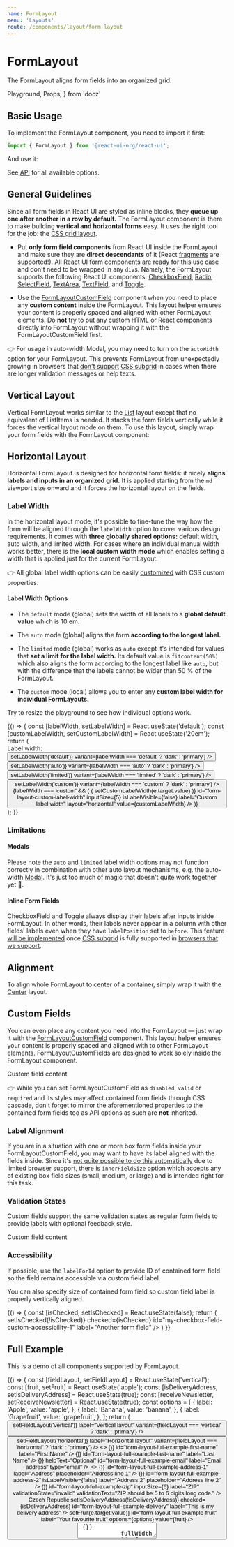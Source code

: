 ```yaml
---
name: FormLayout
menu: 'Layouts'
route: /components/layout/form-layout
---
```


# FormLayout

The FormLayout aligns form fields into an organized grid.

  Playground,
  Props,
} from 'docz'

## Basic Usage

To implement the FormLayout component, you need to import it first:

```js
import { FormLayout } from '@react-ui-org/react-ui';
```

And use it:

<Playground>
  <FormLayout>
    <TextField id="my-text-field" label="A form element" />
  </FormLayout>
</Playground>

See [API](#api) for all available options.

## General Guidelines

Since all form fields in React UI are styled as inline blocks, they **queue up
one after another in a row by default.** The FormLayout component is there to
make building **vertical and horizontal forms** easy. It uses the right tool for
the job: the
[CSS grid layout](https://developer.mozilla.org/en-US/docs/Web/CSS/CSS_Grid_Layout).

- Put **only form field components** from React UI inside the FormLayout and
  make sure they are **direct descendants** of it (React
  [fragments](https://reactjs.org/docs/fragments.html)
  are supported!). All React UI form components are ready for this use case and
  don't need to be wrapped in any `div`s. Namely, the FormLayout supports the
  following React UI components:
  [CheckboxField](/components/ui/checkbox-field),
  [Radio](/components/ui/radio), [SelectField](/components/ui/select-field),
  [TextArea](/components/ui/text-area), [TextField](/components/ui/text-field),
  and [Toggle](/components/ui/toggle).

- Use the [FormLayoutCustomField](#custom-fields) component when you need to
  place any **custom content** inside the FormLayout. This layout helper ensures
  your content is properly spaced and aligned with other FormLayout elements.
  Do **not** try to put any custom HTML or React components directly into
  FormLayout without wrapping it with the FormLayoutCustomField first.

👉 For usage in auto-width Modal, you may need to turn on the `autoWidth` option
for your FormLayout. This prevents FormLayout from unexpectedly growing in
browsers that
[don't support](https://github.com/react-ui-org/react-ui/issues/232)
[CSS subgrid](https://developer.mozilla.org/en-US/docs/Web/CSS/CSS_Grid_Layout/Subgrid)
in cases when there are longer validation messages or help texts.

## Vertical Layout

Vertical FormLayout works similar to the [List](/components/layout/list) layout
except that no equivalent of ListItems is needed. It stacks the form fields
vertically while it forces the vertical layout mode on them. To use this layout,
simply wrap your form fields with the FormLayout component:

<Playground>
  <FormLayout>
    <TextField id="my-text-field-vertical-1" label="A form element" />
    <TextField id="my-text-field-vertical-2" label="Another form element" />
    <TextField id="my-text-field-vertical-3" label="Yet another one" />
  </FormLayout>
</Playground>

## Horizontal Layout

Horizontal FormLayout is designed for horizontal form fields: it nicely **aligns
labels and inputs in an organized grid.** It is applied starting from the `md`
viewport size onward and it forces the horizontal layout on the fields.

<Playground>
  <FormLayout fieldLayout="horizontal">
    <TextField id="my-text-field-horizontal-1" label="A form element" />
    <TextField id="my-text-field-horizontal-2" label="Another form element" />
    <TextField id="my-text-field-horizontal-3" label="Yet another one" />
  </FormLayout>
</Playground>

### Label Width

In the horizontal layout mode, it's possible to fine-tune the way how the form
will be aligned through the `labelWidth` option to cover various design
requirements. It comes with **three globally shared options:** default width,
auto width, and limited width. For cases where an individual manual width works
better, there is the **local custom width mode** which enables setting a width
that is applied just for the current FormLayout.

👉 All global label width options can be easily [customized](/customize/theming/overview)
with CSS custom properties.

#### Label Width Options

- The `default` mode (global) sets the width of all labels to a **global default
  value** which is 10 em.

- The `auto` mode (global) aligns the form **according to the longest label.**

- The `limited` mode (global) works as `auto` except it's intended for values
  that **set a limit for the label width.** Its default value is
  `fitcontent(50%)` which also aligns the form according to the longest label
  like `auto`, but with the difference that the labels cannot be wider than
  50 % of the FormLayout.

- The `custom` mode (local) allows you to enter any **custom label width for
  individual FormLayouts.**

Try to resize the playground to see how individual options work.

<Playground>
  {() => {
    const [labelWidth, setLabelWidth] = React.useState('default');
    const [customLabelWidth, setCustomLabelWidth] = React.useState('20em');
    return (
      <div>
        <Toolbar align="baseline">
          <ToolbarItem>
            <span id="label-width-options-label">Label width:</span>
          </ToolbarItem>
          <ToolbarItem>
            <ButtonGroup aria-labelledby="#label-width-options-label">
              <Button
                label="default"
                clickHandler={() => setLabelWidth('default')}
                variant={labelWidth === 'default' ? 'dark' : 'primary'}
              />
              <Button
                label="auto"
                clickHandler={() => setLabelWidth('auto')}
                variant={labelWidth === 'auto' ? 'dark' : 'primary'}
              />
              <Button
                label="limited"
                clickHandler={() => setLabelWidth('limited')}
                variant={labelWidth === 'limited' ? 'dark' : 'primary'}
              />
              <Button
                label="custom"
                clickHandler={() => setLabelWidth('custom')}
                variant={labelWidth === 'custom' ? 'dark' : 'primary'}
              />
            </ButtonGroup>
          </ToolbarItem>
          {labelWidth === 'custom' && (
            <ToolbarItem>
              <TextField
                changeHandler={(e) => (
                  setCustomLabelWidth(e.target.value)
                )}
                id="form-layout-custom-label-width"
                inputSize={5}
                isLabelVisible={false}
                label="Custom label width"
                layout="horizontal"
                value={customLabelWidth}
              />
            </ToolbarItem>
          )}
        </Toolbar>
        <FormLayout
          fieldLayout="horizontal"
          labelWidth={labelWidth === 'custom' ? customLabelWidth : labelWidth}
        >
          <TextField id="my-text-field-label-width-1" label="A form element" />
          <TextField
            id="my-text-field-label-width-2"
            label={'Another form element with a very long label that is so '
              + 'long that in the auto mode, it should make the label column '
              + 'grow until the inputs reach the end of the line, but it will '
              + 'not exceed 50 % of the FormLayout width in the limited label '
              + 'width mode'}
          />
          <TextField id="my-text-field-label-width-3" label="Yet another one" />
        </FormLayout>
      </div>
    );
  }}
</Playground>

### Limitations

#### Modals

Please note the `auto` and `limited` label width options may not function
correctly in combination with other auto layout mechanisms, e.g. the auto-width
[Modal](/components/ui/modal). It's just too much of magic that doesn't quite
work together yet 🎩.

#### Inline Form Fields

CheckboxField and Toggle always display their labels after inputs inside
FormLayout. In other words, their labels never appear in a column with other
fields' labels even when they have `labelPosition` set to `before`. This feature
[will be implemented](https://github.com/react-ui-org/react-ui/issues/232)
once
[CSS subgrid](https://developer.mozilla.org/en-US/docs/Web/CSS/CSS_Grid_Layout/Subgrid)
is fully supported in
[browsers that we support](/getting-started/browsers-and-devices).

## Alignment

To align whole FormLayout to center of a container, simply wrap it with the
[Center](/components/layout/center) layout.

<Playground>
  <Placeholder bordered height="24rem">
    <Center>
      <FormLayout autoWidth>
        <TextField id="my-text-field-auto-width-1" label="A form element" />
        <TextField id="my-text-field-auto-width-2" label="Another form element" />
        <TextField id="my-text-field-auto-width-3" label="Yet another one" />
      </FormLayout>
    </Center>
  </Placeholder>
</Playground>

## Custom Fields

You can even place any content you need into the FormLayout — just wrap it with
the [FormLayoutCustomField](#formlayoutcustomfield) component. This layout
helper ensures your content is properly spaced and aligned with to other
FormLayout elements. FormLayoutCustomFields are designed to work solely inside
the FormLayout component.

<Playground>
  <FormLayout fieldLayout="horizontal" labelWidth="auto">
    <TextField id="my-text-field-custom-1" label="A form element" />
    <FormLayoutCustomField label="Optional custom field label">
      <Placeholder bordered>Custom field content</Placeholder>
    </FormLayoutCustomField>
    <TextField id="my-text-field-custom-2" label="Another form element" />
  </FormLayout>
</Playground>

👉 While you can set FormLayoutCustomField as `disabled`, `valid` or `required`
and its styles may affect contained form fields through CSS cascade, don't
forget to mirror the aforementioned properties to the contained form fields too
as API options as such are **not** inherited.

### Label Alignment

If you are in a situation with one or more box form fields inside your
FormLayoutCustomField, you may want to have its label aligned with the fields
inside. Since it's
[not quite possible to do this automatically](https://github.com/react-ui-org/react-ui/issues/265)
due to limited browser support, there is `innerFieldSize` option which accepts
any of existing box field sizes (small, medium, or large) and is intended right
for this task.

<Playground>
  <FormLayout fieldLayout="horizontal" labelWidth="auto">
    <TextField id="my-text-field-custom-alignment-1" label="A form element" />
    <FormLayoutCustomField
      innerFieldSize="medium"
      label="Custom field label aligned to inner text input"
    >
      <TextField
        id="my-text-field-custom-alignment-2"
        isLabelVisible={false}
        label="A form element"
        placeholder="Text field with invisible label"
      />
    </FormLayoutCustomField>
    <TextField
      id="my-text-field-custom-alignment-3"
      label="Another form element"
    />
  </FormLayout>
</Playground>

### Validation States

Custom fields support the same validation states as regular form fields to
provide labels with optional feedback style.

<Playground>
  <FormLayout fieldLayout="horizontal" labelWidth="auto">
    <TextField id="my-text-field-custom-validation-1" label="A form element" />
    <FormLayoutCustomField
      label="Custom field label in valid state"
      validationState="valid"
    >
      <Placeholder bordered>Custom field content</Placeholder>
    </FormLayoutCustomField>
    <TextField
      id="my-text-field-custom-validation-2"
      label="Another form element"
    />
  </FormLayout>
</Playground>

### Accessibility

If possible, use the `labelForId` option to provide ID of contained form field
so the field remains accessible via custom field label.

You can also specify size of contained form field so custom field label is
properly vertically aligned.

<Playground>
  {() => {
    const [isChecked, setIsChecked] = React.useState(false);
    return (
      <FormLayout fieldLayout="horizontal" labelWidth="auto">
        <TextField
          id="my-text-field-custom-accessibility-1"
          label="A form element"
        />
        <FormLayoutCustomField
          fullWidth
          label="Custom field label aligned with medium form field"
          labelForId="my-text-field-custom-accessibility-2"
          innerFieldSize="medium"
        >
          <Toolbar align="middle" dense>
            <ToolbarItem>
              <TextField
                id="my-text-field-custom-accessibility-2"
                isLabelVisible={false}
                label="A form element"
                placeholder="Text field with invisible label"
              />
            </ToolbarItem>
            <ToolbarItem>
              <CheckboxField
                changeHandler={() => setIsChecked(!isChecked)}
                checked={isChecked}
                id="my-checkbox-field-custom-accessibility-1"
                label="Another form field"
              />
            </ToolbarItem>
          </Toolbar>
        </FormLayoutCustomField>
        <TextField
          id="my-text-field-custom-accessibility-3"
          label="Another form element"
        />
      </FormLayout>
    )
  }}
</Playground>

## Full Example

This is a demo of all components supported by FormLayout.

<Playground>
  {() => {
    const [fieldLayout, setFieldLayout] = React.useState('vertical');
    const [fruit, setFruit] = React.useState('apple');
    const [isDeliveryAddress, setIsDeliveryAddress] = React.useState(true);
    const [receiveNewsletter, setReceiveNewsletter] = React.useState(true);
    const options = [
      {
        label: 'Apple',
        value: 'apple',
      },
      {
        label: 'Banana',
        value: 'banana',
      },
      {
        label: 'Grapefruit',
        value: 'grapefruit',
      },
    ];
    return (
      <div>
        <Toolbar>
          <ToolbarItem>
            <ButtonGroup>
              <Button
                clickHandler={() => setFieldLayout('vertical')}
                label="Vertical layout"
                variant={fieldLayout === 'vertical' ? 'dark' : 'primary'}
              />
              <Button
                clickHandler={() => setFieldLayout('horizontal')}
                label="Horizontal layout"
                variant={fieldLayout === 'horizontal' ? 'dark' : 'primary'}
              />
            </ButtonGroup>
          </ToolbarItem>
        </Toolbar>
        <FormLayout fieldLayout={fieldLayout} labelWidth="auto">
          <>
            <TextField
              changeHandler={() => {}}
              id="form-layout-full-example-first-name"
              label="First Name"
            />
            <TextField
              changeHandler={() => {}}
              id="form-layout-full-example-last-name"
              label="Last Name"
            />
          </>
          <TextField
            changeHandler={() => {}}
            helpText="Optional"
            id="form-layout-full-example-email"
            label="Email address"
            type="email"
          />
          <>
            <TextField
              changeHandler={() => {}}
              id="form-layout-full-example-address-1"
              label="Address"
              placeholder="Address line 1"
            />
            <TextField
              changeHandler={() => {}}
              id="form-layout-full-example-address-2"
              isLabelVisible={false}
              label="Address 2"
              placeholder="Address line 2"
            />
            <TextField
              changeHandler={() => {}}
              id="form-layout-full-example-zip"
              inputSize={6}
              label="ZIP"
              validationState="invalid"
              validationText="ZIP should be 5 to 6 digits long code."
            />
            <FormLayoutCustomField
              id="form-layout-full-example-country"
              label="Country"
            >
              <span>Czech Republic</span>
            </FormLayoutCustomField>
            <CheckboxField
              changeHandler={() => setIsDeliveryAddress(!isDeliveryAddress)}
              checked={isDeliveryAddress}
              id="form-layout-full-example-delivery"
              label="This is my delivery address"
            />
          </>
          <SelectField
            changeHandler={(e) => setFruit(e.target.value)}
            id="form-layout-full-example-fruit"
            label="Your favourite fruit"
            options={options}
            value={fruit}
          />
          <TextArea
            changeHandler={() => {}}
            fullWidth
            id="form-layout-full-example-message"
            label="Message"
            rows={3}
          />
          <FileInputField
            changeHandler={() => {}}
            id="form-layout-full-attachment"
            label="Attachment"
          />
          <Toggle
            changeHandler={() => setReceiveNewsletter(!receiveNewsletter)}
            checked={receiveNewsletter}
            helpText="Only once per week!"
            id="form-layout-full-example-newsletter"
            label="Receive weekly newsletter"
            required
          />
          <Radio
            changeHandler={(e) => setFruit(e.target.value)}
            id="form-layout-full-example-fruit-2"
            label="And fruit again!"
            options={options}
            value={fruit}
          />
        </FormLayout>
      </div>
    )
  }}
</Playground>

## API

<Props table of={FormLayout} />

### FormLayoutCustomField API

A place for custom content inside FormLayout.

<Props table of={FormLayoutCustomField} />

## Theming

| Custom Property                                      | Description                                                  |
|------------------------------------------------------|--------------------------------------------------------------|
| `--rui-form-layout-horizontal-label-auto-width`      | Label width in automatic layout                              |
| `--rui-form-layout-horizontal-label-limited-width`   | Label width in limited-width layout                          |
| `--rui-form-layout-horizontal-label-default-width`   | Label width in the default layout                            |
| `--rui-form-layout-row-gap`                          | Gap between individual rows                                  |

### FormLayoutCustomField Theming

FormLayoutCustomField can be styled using a small subset of
[other form fields theming options](/customize/theming/forms).

| Custom Property                                      | Description                                                  |
|------------------------------------------------------|--------------------------------------------------------------|
| `--rui-form-field-custom-default-surrounding-text-color` | Custom field label color in default state                |
| `--rui-form-field-custom-disabled-surrounding-text-color` | Custom field label color in disabled-like state         |

